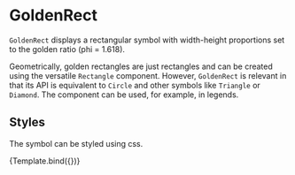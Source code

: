 
# GoldenRect

<Meta title="Core/Components/Shapes/GoldenRect" />

`GoldenRect` displays a rectangular symbol with width-height proportions set to the golden ratio (phi = 1.618).

Geometrically, golden rectangles are just rectangles and can be created using the versatile `Rectangle` component. However, `GoldenRect` is relevant in that its API is equivalent to `Circle` and other symbols like `Triangle` or `Diamond`. The component can be used, for example, in legends.

<ArgsTable of={GoldenRect} />

## Styles

The symbol can be styled using css.

<Canvas>
    <Story
        name="styled"
        args={{
            style: { fill: '#dd9999', stroke: '#993333', strokeWidth: '1px' },
            cx: 160,
            cy: 110,
            r: 20,
        }}
        component={GoldenRect}
        decorators={[ChartDecorator]}
    >
        {Template.bind({})}
    </Story>
</Canvas>
